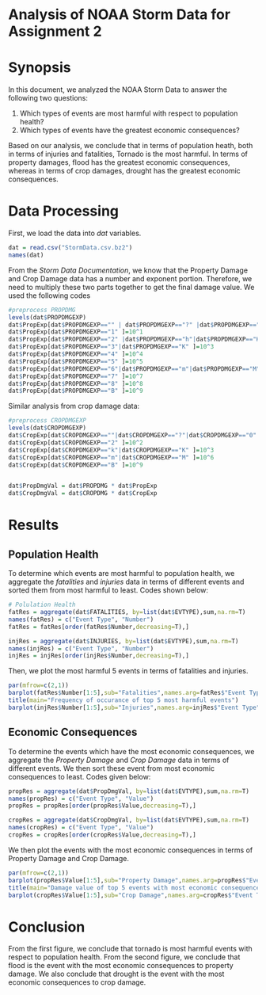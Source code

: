 Analysis of NOAA Storm Data for Assignment 2
========================================================

# Synopsis
In this document, we analyzed the NOAA Storm Data to answer the following two questions:

1. Which types of events are most harmful with respect to population health?
2. Which types of events have the greatest economic consequences?

Based on our analysis, we conclude that in terms of population heath, both in terms of injuries and fatalities, Tornado is the most harmful. In terms of property damages, flood has the greatest economic consequences, whereas in terms of crop damages, drought has the greatest economic consequences.

# Data Processing
First, we load the data into *dat* variables. 

```r
dat = read.csv("StormData.csv.bz2")
names(dat)
```

From the *Storm Data Documentation*, we know that the Property Damage and Crop Damage data has a number and exponent portion. Therefore, we need to multiply these two parts together to get the final damage value. We used the following codes

```r
#preprocess PROPDMG
levels(dat$PROPDMGEXP)
dat$PropExp[dat$PROPDMGEXP=="" | dat$PROPDMGEXP=="?" |dat$PROPDMGEXP=="-"|dat$PROPDMGEXP=="+"|dat$PROPDMGEXP=="0" ]=10^0
dat$PropExp[dat$PROPDMGEXP=="1" ]=10^1
dat$PropExp[dat$PROPDMGEXP=="2" |dat$PROPDMGEXP=="h"|dat$PROPDMGEXP=="H"]=10^2
dat$PropExp[dat$PROPDMGEXP=="3"|dat$PROPDMGEXP=="K" ]=10^3
dat$PropExp[dat$PROPDMGEXP=="4" ]=10^4
dat$PropExp[dat$PROPDMGEXP=="5" ]=10^5
dat$PropExp[dat$PROPDMGEXP=="6"|dat$PROPDMGEXP=="m"|dat$PROPDMGEXP=="M" ]=10^6
dat$PropExp[dat$PROPDMGEXP=="7" ]=10^7
dat$PropExp[dat$PROPDMGEXP=="8" ]=10^8
dat$PropExp[dat$PROPDMGEXP=="B" ]=10^9
```
Similar analysis from crop damage data:

```r
#preprocess CROPDMGEXP
levels(dat$CROPDMGEXP)
dat$CropExp[dat$CROPDMGEXP==""|dat$CROPDMGEXP=="?"|dat$CROPDMGEXP=="0" ]=10^0
dat$CropExp[dat$CROPDMGEXP=="2" ]=10^2
dat$CropExp[dat$CROPDMGEXP=="k"|dat$CROPDMGEXP=="K" ]=10^3
dat$CropExp[dat$CROPDMGEXP=="m"|dat$CROPDMGEXP=="M" ]=10^6
dat$CropExp[dat$CROPDMGEXP=="B" ]=10^9


dat$PropDmgVal = dat$PROPDMG * dat$PropExp
dat$CropDmgVal = dat$CROPDMG * dat$CropExp
```

# Results
## Population Health
To determine which events are most harmful to population health, we aggregate the *fatalities* and *injuries* data in terms of different events and sorted them from most harmful to least. Codes shown below:

```r
# Polulation Health
fatRes = aggregate(dat$FATALITIES, by=list(dat$EVTYPE),sum,na.rm=T)
names(fatRes) = c("Event Type", "Number")
fatRes = fatRes[order(fatRes$Number,decreasing=T),]

injRes = aggregate(dat$INJURIES, by=list(dat$EVTYPE),sum,na.rm=T)
names(injRes) = c("Event Type", "Number")
injRes = injRes[order(injRes$Number,decreasing=T),]
```

Then, we plot the most harmful 5 events in terms of fatalities and injuries.
```r
par(mfrow=c(2,1))
barplot(fatRes$Number[1:5],sub="Fatalities",names.arg=fatRes$"Event Type"[1:5],cex.names=0.75)
title(main="Frequency of occurance of top 5 most harmful events")
barplot(injRes$Number[1:5],sub="Injuries",names.arg=injRes$"Event Type"[1:5],cex.names=0.75)
```

## Economic Consequences
To determine the events which have the most economic consequences, we aggregate the *Property Damage* and *Crop Damage* data in terms of different events. We then sort these event from most economic consequences to least. Codes given below:

```r
propRes = aggregate(dat$PropDmgVal, by=list(dat$EVTYPE),sum,na.rm=T)
names(propRes) = c("Event Type", "Value")
propRes = propRes[order(propRes$Value,decreasing=T),]

cropRes = aggregate(dat$CropDmgVal, by=list(dat$EVTYPE),sum,na.rm=T)
names(cropRes) = c("Event Type", "Value")
cropRes = cropRes[order(cropRes$Value,decreasing=T),]
```

We then plot the events with the most economic consequences in terms of Property Damage and Crop Damage.

```r
par(mfrow=c(2,1))
barplot(propRes$Value[1:5],sub="Property Damage",names.arg=propRes$"Event Type"[1:5],cex.names=0.75)
title(main="Damage value of top 5 events with most economic consequence")
barplot(cropRes$Value[1:5],sub="Crop Damage",names.arg=cropRes$"Event Type"[1:5],cex.names=0.75)
```

# Conclusion
From the first figure, we conclude that tornado is most harmful events with respect to population health. From the second figure, we conclude that flood is the event with the most economic consequences to property damage. We also conclude that drought is the event with the most economic consequences to crop damage.